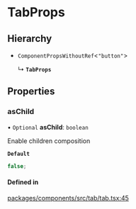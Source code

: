 # TabProps

## Hierarchy

- `ComponentPropsWithoutRef`\<`"button"`\>

  ↳ **`TabProps`**

## Properties

### asChild

• `Optional` **asChild**: `boolean`

Enable children composition

**`Default`**

```ts
false;
```

#### Defined in

[packages/components/src/tab/tab.tsx:45](https://github.com/vtex/shoreline/blob/bf9009f50/packages/components/src/tab/tab.tsx#L45)
